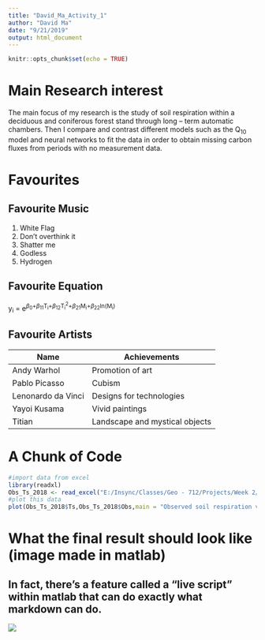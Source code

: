 ```yaml
---
title: "David_Ma_Activity_1"
author: "David Ma"
date: "9/21/2019"
output: html_document
---
```


```r
knitr::opts_chunk$set(echo = TRUE)
```

# Main Research interest

The main focus of my research is the study of soil respiration within a deciduous and coniferous forest stand through long – term automatic chambers. Then I compare and contrast different models such as the Q<sub>10</sub> model and neural networks to fit the data in order to obtain missing carbon fluxes from periods with no measurement data. 

# Favourites 

## Favourite Music
1. White Flag
2. Don't overthink it
3. Shatter me
4. Godless
5. Hydrogen

## Favourite Equation
y<sub>i</sub> = e<sup>$\beta$<sub>0</sub>+$\beta$<sub>11</sub>T<sub>i</sub>+$\beta$<sub>12</sub>T<sub>i</sub><sup>2</sup>+$\beta$<sub>21</sub>M<sub>i</sub>+$\beta$<sub>22</sub>ln(M<sub>i</sub>)</sup>

## Favourite Artists  
| Name    | Achievements |
|-------- |------------ |
| Andy Warhol | Promotion of art |
| Pablo Picasso| Cubism |
| Lenonardo da Vinci | Designs for technologies |
| Yayoi Kusama | Vivid paintings |
| Titian | Landscape and mystical objects | 

# A Chunk of Code
```r
#import data from excel
library(readxl)
Obs_Ts_2018 <- read_excel("E:/Insync/Classes/Geo - 712/Projects/Week 2/Homework/Obs_Ts_2018.xlsx")
#plot this data
plot(Obs_Ts_2018$Ts,Obs_Ts_2018$Obs,main = "Observed soil respiration vs. soil temperature in 2018",xlab = "Ts",ylab = "Rs")
```

# What the final result should look like (image made in matlab)
## In fact, there's a feature called a "live script" within matlab that can do exactly what markdown can do. 
![](2018.png)



